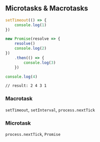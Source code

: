 ## Microtasks & Macrotasks

```JavaScript
setTimeout(() => {
    console.log(1)
})

new Promise(resolve => {
    resolve()
    console.log(2)
})
    .then(() => {
        console.log(3)
    })

console.log(4)
```

```console
// result: 2 4 3 1
```

### Macrotask

`setTimeout`, `setInterval`, `process.nextTick`

### Microtask

`process.nextTick`, `Promise`
